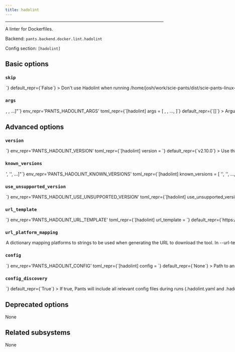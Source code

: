 ```yaml
---
title: hadolint
---
```



---

A linter for Dockerfiles.

Backend: <span className="color--primary">`pants.backend.docker.lint.hadolint`</span>

Config section: <span className="color--primary">`[hadolint]`</span>

<span className={styles.options}>

## Basic options

### `skip`

<Option
  cli_repr={`--[no-]hadolint-skip`}
  env_repr='PANTS_HADOLINT_SKIP'
  toml_repr={`[hadolint]
skip = <bool>`}
  default_repr={`False`}
>

Don&#x27;t use Hadolint when running `/home/josh/work/scie-pants/dist/scie-pants-linux-x86_64 lint`.

</Option>

### `args`

<Option
  cli_repr={`--hadolint-args="[<shell_str>, <shell_str>, ...]"`}
  env_repr='PANTS_HADOLINT_ARGS'
  toml_repr={`[hadolint]
args = [
    <shell_str>,
    <shell_str>,
    ...,
]`}
  default_repr={`[]`}
>

Arguments to pass directly to Hadolint, e.g. `--hadolint-args='--format json'`.

</Option>

## Advanced options

### `version`

<Option
  cli_repr={`--hadolint-version=<str>`}
  env_repr='PANTS_HADOLINT_VERSION'
  toml_repr={`[hadolint]
version = <str>`}
  default_repr={`v2.10.0`}
>

Use this version of Hadolint.

</Option>

### `known_versions`

<Option
  cli_repr={`--hadolint-known-versions="['<str>', '<str>', ...]"`}
  env_repr='PANTS_HADOLINT_KNOWN_VERSIONS'
  toml_repr={`[hadolint]
known_versions = [
    '<str>',
    '<str>',
    ...,
]`}
  default_repr={`[\n  "v2.10.0|macos_x86_64|59f0523069a857ae918b8ac0774230013f7bcc00c1ea28119c2311353120867a|2514960",\n  "v2.10.0|macos_arm64 |59f0523069a857ae918b8ac0774230013f7bcc00c1ea28119c2311353120867a|2514960",\n  "v2.10.0|linux_x86_64|8ee6ff537341681f9e91bae2d5da451b15c575691e33980893732d866d3cefc4|2301804",\n  "v2.10.0|linux_arm64 |b53d5ab10707a585c9e72375d51b7357522300b5329cfa3f91e482687176e128|27954520"\n]`}
>

Known versions to verify downloads against.

Each element is a pipe-separated string of `version|platform|sha256|length`, where:

```
- `version` is the version string
- `platform` is one of [linux_arm64,linux_x86_64,macos_arm64,macos_x86_64],
- `sha256` is the 64-character hex representation of the expected sha256
digest of the download file, as emitted by `shasum -a 256`
- `length` is the expected length of the download file in bytes, as emitted by
`wc -c`
```

E.g., `3.1.2|macos_x86_64|6d0f18cd84b918c7b3edd0203e75569e0c7caecb1367bbbe409b44e28514f5be|42813`.

Values are space-stripped, so pipes can be indented for readability if necessary.

</Option>

### `use_unsupported_version`

<Option
  cli_repr={`--hadolint-use-unsupported-version=<UnsupportedVersionUsage>`}
  env_repr='PANTS_HADOLINT_USE_UNSUPPORTED_VERSION'
  toml_repr={`[hadolint]
use_unsupported_version = <UnsupportedVersionUsage>`}
  one_of='error, warning'
  default_repr={`error`}
>

What action to take in case the requested version of Hadolint is not supported.

Supported Hadolint versions: unspecified

</Option>

### `url_template`

<Option
  cli_repr={`--hadolint-url-template=<str>`}
  env_repr='PANTS_HADOLINT_URL_TEMPLATE'
  toml_repr={`[hadolint]
url_template = <str>`}
  default_repr={`https://github.com/hadolint/hadolint/releases/download/{version}/hadolint-{platform}`}
>

URL to download the tool, either as a single binary file or a compressed file (e.g. zip file). You can change this to point to your own hosted file, e.g. to work with proxies or for access via the filesystem through a `file:$abspath` URL (e.g. `file:/this/is/absolute`, possibly by [templating the buildroot in a config file](https://www.pantsbuild.org/v2.13/docs/options#config-file-entries)).

Use `{version}` to have the value from --version substituted, and `{platform}` to have a value from --url-platform-mapping substituted in, depending on the current platform. For example, https://github.com/.../protoc-&#123;version&#125;-&#123;platform&#125;.zip.

</Option>

### `url_platform_mapping`

<Option
  cli_repr={`--hadolint-url-platform-mapping="{'key1': val1, 'key2': val2, ...}"`}
  env_repr='PANTS_HADOLINT_URL_PLATFORM_MAPPING'
  toml_repr={`[hadolint.url_platform_mapping]
key1 = val1
key2 = val2
...`}
  default_repr={`{\n  "linux_arm64": "Linux-arm64",\n  "linux_x86_64": "Linux-x86_64",\n  "macos_arm64": "Darwin-x86_64",\n  "macos_x86_64": "Darwin-x86_64"\n}`}
>

A dictionary mapping platforms to strings to be used when generating the URL to download the tool.

In --url-template, anytime the `{platform}` string is used, Pants will determine the current platform, and substitute `{platform}` with the respective value from your dictionary.

For example, if you define `{"macos_x86_64": "apple-darwin", "linux_x86_64": "unknown-linux"}`, and run Pants on Linux with an intel architecture, then `{platform}` will be substituted in the --url-template option with unknown-linux.

</Option>

### `config`

<Option
  cli_repr={`--hadolint-config=<file_option>`}
  env_repr='PANTS_HADOLINT_CONFIG'
  toml_repr={`[hadolint]
config = <file_option>`}
  default_repr={`None`}
>

Path to an YAML config file understood by Hadolint (https://github.com/hadolint/hadolint#configure).

Setting this option will disable `[hadolint].config_discovery`. Use this option if the config is located in a non-standard location.

</Option>

### `config_discovery`

<Option
  cli_repr={`--[no-]hadolint-config-discovery`}
  env_repr='PANTS_HADOLINT_CONFIG_DISCOVERY'
  toml_repr={`[hadolint]
config_discovery = <bool>`}
  default_repr={`True`}
>

If true, Pants will include all relevant config files during runs (`.hadolint.yaml` and `.hadolint.yml`).

Use `[hadolint].config` instead if your config is in a non-standard location.

</Option>

## Deprecated options

None

## Related subsystems

None

</span>
